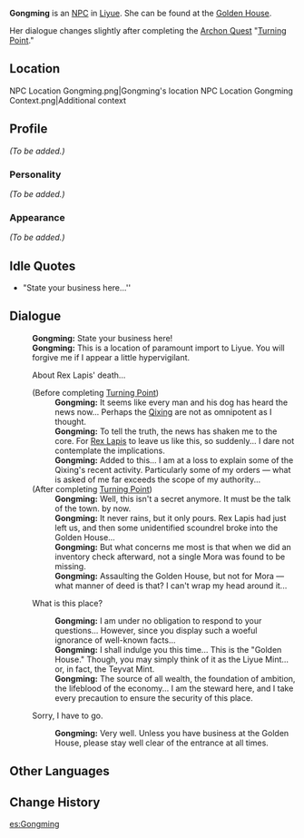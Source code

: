 {{Meta
<!-- REMOVE THIS TEMPLATE AFTER ADDING MISSING INFO -->
|missing_NPC_profile  = yes
}}
{{Character Infobox
|image            = NPC Gongming.png
|region           = Liyue
|title            = Steward, Golden House
|affiliation      = Golden House
|type             = NPC
}}
'''Gongming''' is an [[NPC]] in [[Liyue]]. She can be found at the [[Golden House]].

Her dialogue changes slightly after completing the [[Archon Quest]] "[[Turning Point]]."

==Location==
<gallery hideaddbutton="true" captionalign="center">
NPC Location Gongming.png|Gongming's location
NPC Location Gongming Context.png|Additional context
</gallery>

==Profile==
<!--detailed story/lore information goes here-->
''(To be added.)''

===Personality===
''(To be added.)''

===Appearance===
''(To be added.)''

==Idle Quotes==
* {{A|VO Gongming 01.ogg}} "State your business here...''

==Dialogue==
{{Dialogue start}}
:'''Gongming:''' State your business here!
:'''Gongming:''' This is a location of paramount import to Liyue. You will forgive me if I appear a little hypervigilant.
:{{DIcon}} About Rex Lapis' death...
:;(Before completing [[Turning Point]])
::'''Gongming:''' It seems like every man and his dog has heard the news now... Perhaps the [[Qixing]] are not as omnipotent as I thought.
::'''Gongming:''' To tell the truth, the news has shaken me to the core. For [[Rex Lapis]] to leave us like this, so suddenly... I dare not contemplate the implications.
::'''Gongming:''' Added to this... I am at a loss to explain some of the Qixing's recent activity. Particularly some of my orders &mdash; what is asked of me far exceeds the scope of my authority...
:;(After completing [[Turning Point]])
::'''Gongming:''' Well, this isn't a secret anymore. It must be the talk of the town. by now.
::'''Gongming:''' It never rains, but it only pours. Rex Lapis had just left us, and then some unidentified scoundrel broke into the Golden House...
::'''Gongming:''' But what concerns me most is that when we did an inventory check afterward, not a single Mora was found to be missing.
::'''Gongming:''' Assaulting the Golden House, but not for Mora &mdash; what manner of deed is that? I can't wrap my head around it...
:{{DIcon}} What is this place?
::'''Gongming:''' I am under no obligation to respond to your questions... However, since you display such a woeful ignorance of well-known facts...
::'''Gongming:''' I shall indulge you this time... This is the "Golden House." Though, you may simply think of it as the Liyue Mint... or, in fact, the Teyvat Mint.
::'''Gongming:''' The source of all wealth, the foundation of ambition, the lifeblood of the economy... I am the steward here, and I take every precaution to ensure the security of this place.
:{{DIcon}} Sorry, I have to go.
::'''Gongming:''' Very well. Unless you have business at the Golden House, please stay well clear of the entrance at all times.
{{Dialogue end}}

==Other Languages==
{{Other Languages
|default_hidden = 1
|en      = Gongming
|zhs     = 公明
|zhs_rm  = Gōngmíng
|zht     = 公明
|zht_rm  = Gōngmíng
|ja      = 公明
|ja_rm   = Koumei{{Assumed}}
|ko      = 공명
|ko_rm   = 
|es      = Gongming
|fr      = Gongming
|ru      = Гун Мин
|th      = Gongming
|vi      = Gongming
|de      = Gongming
|id      = Gongming
|pt      = Gongming
}}

==Change History==
{{Change History|1.1}}

[[es:Gongming]]